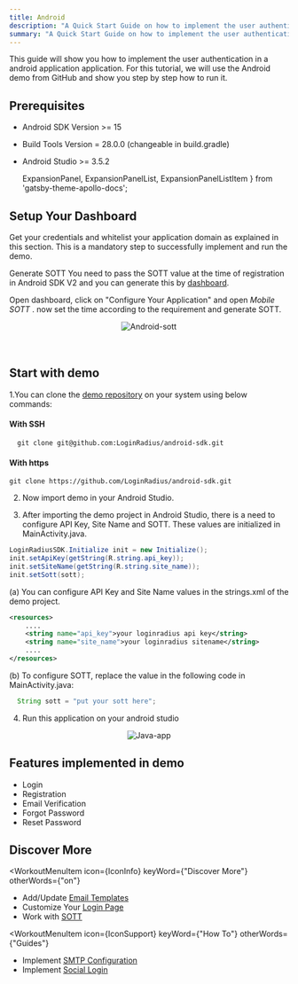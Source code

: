 ```yaml
---
title: Android
description: "A Quick Start Guide on how to implement the user authentication in a android application."
summary: "A Quick Start Guide on how to implement the user authentication in a android application."
---
```


This guide will show you how to implement the user authentication in a android application application. For this tutorial, we will use the Android demo from GitHub and show you step by step how to run it.

## Prerequisites

* Android SDK Version >= 15
* Build Tools Version = 28.0.0 (changeable in build.gradle)
* Android Studio >= 3.5.2

  ExpansionPanel,
  ExpansionPanelList,
  ExpansionPanelListItem
} from 'gatsby-theme-apollo-docs';


## Setup Your Dashboard

Get your credentials and whitelist your application domain as explained in this section. This is a mandatory step to successfully implement and run the demo.

<ExpansionPanel title="Click here to view details">
<Setup />
</ExpansionPanel>


Generate SOTT You need to pass the SOTT value at the time of registration in Android SDK V2 and you can generate this by [dashboard](https://dashboard.loginradius.com/dashboard).

Open dashboard, click on "Configure Your Application" and open *Mobile SOTT* . now set the time according to the requirement and generate SOTT.

<div style="text-align:center">
  <img src="../assets/sott.png" alt="Android-sott" />
</div>
<br></br>


## Start with demo

1.You can clone the [demo repository](https://github.com/LoginRadius/android-sdk) on your system using below commands:

  #### With SSH
  ```
    git clone git@github.com:LoginRadius/android-sdk.git
  ```
  #### With https
  ```
  git clone https://github.com/LoginRadius/android-sdk.git
  ```
2. Now import demo in your Android Studio.

3. After importing the demo project in Android Studio, there is a need to configure API Key, Site Name and SOTT. These values are initialized in MainActivity.java.

```java
LoginRadiusSDK.Initialize init = new Initialize();
init.setApiKey(getString(R.string.api_key));
init.setSiteName(getString(R.string.site_name));
init.setSott(sott);
```
(a) You can configure API Key and Site Name values in the strings.xml of the demo project.
```xml
<resources>
    ....
    <string name="api_key">your loginradius api key</string>
    <string name="site_name">your loginradius sitename</string>
    ....
</resources>
```
(b) To configure SOTT, replace the value in the following code in MainActivity.java:

```java
  String sott = "put your sott here";
```
4. Run this application on your android studio 

<div style="text-align:center">
  <img src="../assets/android.png" alt="Java-app" />
</div>

## Features implemented in demo
- Login 
- Registration 
- Email Verification
- Forgot Password
- Reset Password

## Discover More 


<MenuWrapper>

<WorkoutMenuItem
  icon={IconInfo}
  keyWord={"Discover More"}
  otherWords={"on"}
>

* Add/Update [Email Templates](/howto/email-templates/)
* Customize Your [Login Page](/howto/authentication-theme/)
* Work with [SOTT](/howto/work-with-sott/)

</WorkoutMenuItem>

<WorkoutMenuItem
  icon={IconSupport}
  keyWord={"How To"}
  otherWords={"Guides"}
>

* Implement [SMTP Configuration](/howto/email-smtp-config/)
* Implement [Social Login](/howto/social-login/)

</WorkoutMenuItem>

</MenuWrapper>